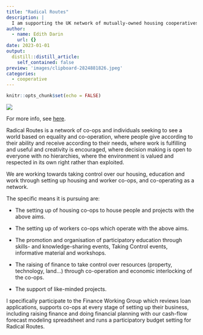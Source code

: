```yaml
---
title: "Radical Routes"
description: |
  I am supporting the UK network of mutually-owned housing cooperatives called Radical Routes and more speficially the Finance Working Group.
author:
  - name: Edith Darin
    url: {}
date: 2023-01-01
output:
  distill::distill_article:
    self_contained: false
preview: 'images/clipboard-2824881826.jpeg'
categories:
  - cooperative
---
```


```r
knitr::opts_chunk$set(echo = FALSE)
```

![](images/clipboard-2824881826.jpeg)

For more info, see [here](https://www.radicalroutes.org.uk).

Radical Routes is a network of co-ops and individuals seeking to see a world based on equality and co-operation, where people give according to their ability and receive according to their needs, where work is fulfilling and useful and creativity is encouraged, where decision making is open to everyone with no hierarchies, where the environment is valued and respected in its own right rather than exploited.

We are working towards taking control over our housing, education and work through setting up housing and worker co-ops, and co-operating as a network.

The specific means it is pursuing are:

-   The setting up of housing co-ops to house people and projects with the above aims.

-   The setting up of workers co-ops which operate with the above aims.

-   The promotion and organisation of participatory education through skills- and knowledge-sharing events, Taking Control events, informative material and workshops.

-   The raising of finance to take control over resources (property, technology, land…) through co-operation and economic interlocking of the co-ops.

-   The support of like-minded projects.

I specifically participate to the Finance Working Group which reviews loan applications, supports co-ops at every stage of setting up their business, including raising finance and doing financial planning with our cash-flow forecast modeling spreadsheet and runs a participatory budget setting for Radical Routes.
